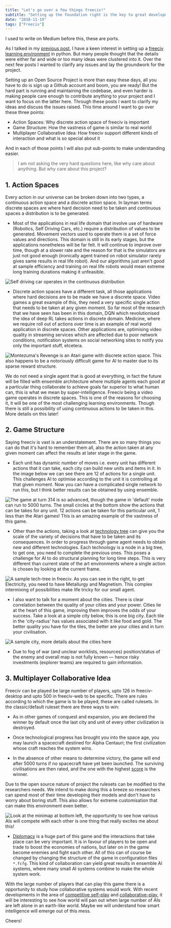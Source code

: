 ```yaml
---
title: "Let's go over a few things freeciv!"
subtitle: "Setting up the foundation right is the key to great development"
date: "2018-11-19"
tags: ["Freeciv"]
---
```


I used to write on Medium before this, these are ports.

As I talked in my [previous post](./call-for-an-army-of-be-a-sts.html), I have a keen interest in setting up a [freeciv learning environment](https://github.com/yashbonde/freeciv-python) in python. But many people thought that the details were either far and wide or too many ideas were clustered into it. Over the next few posts I wanted to clarify any issues and lay the groundwork for the project.

Setting up an Open Source Project is more than easy these days, all you have to do is sign up a Github account and boom, you are ready! But the hard part is running and maintaining the codebase, and even harder is making people care enough to contribute anything to your project and I want to focus on the latter here. Through these posts I want to clarify my ideas and discuss the issues raised. This time around I want to go over these three points:

- Action Spaces: Why discrete action space of freeciv is important
- Game Structure: How the vastness of game is similar to real world
- Multiplayer Collaborative Idea: How freeciv support different kinds of interaction and what is so special about it

And in each of those points I will also put sub-points to make understanding easier.

> I am not asking the very hard questions here, like why care about anything. But why care about this project?

## 1. Action Spaces

Every action in our universe can be broken down into two types, a continuous action space and a discrete action space. In layman terms discrete spaces are where hard decision need to be taken and continuous spaces a distribution is to be generated.

- Most of the applications in real life domain that involve use of hardware (Robotics, Self Driving Cars, etc.) require a distribution of values to be generated. Movement vectors used to operate them is a set of force values and directions. This domain is still in its early stages, but the applications nonetheless will be far felt. It will continue to improve over time, though at a slower rate and the reason for that is the simulators are just not good enough (ironically agent trained on robot simulator rarely gives same results in real life robot). And our algorithms just aren't good at sample efficiency and training on real life robots would mean extreme long training durations making it unfeasible.

![Self driving car operates in the continuous distribution](https://miro.medium.com/max/1400/1*PGimsPTRnFuWOQxQBgovWg.jpeg)

- Discrete action spaces have a different task, all those applications where hard decisions are to be made we have a discrete space. Video games a great example of this, they need a very specific single action that needs to be taken at any given moment. So far most of the research that we have seen has been in this domain, DQN which revolutionised the idea of deep RL takes actions in discrete domain. Medicine, where we require roll out of actions over time is an example of real world application in discrete spaces. Other applications are, optimising video quality in streaming services which are affected due to poor network conditions, notification systems on social networking sites to notify you only the important stuff, etcetera.

![Montezuma's Revenge is an Atari game with discrete action space. This also happens to be a notoriously difficult game for AI to master due to its sparse reward structure.](https://miro.medium.com/max/1400/1*uPvKP67o4Al_b-yjPqtPWQ.jpeg)

We do not need a single agent that is good at everything, in fact the future will be filled with ensemble architecture where multiple agents each good at a particular thing collaborate to achieve goals far superior to what human can, this is what we mean by super-intelligence. Freeciv being a video game operates in discrete spaces. This is one of the reasons for choosing it, it will be one of the most challenging learning environments. Though there is still a possibility of using continuous actions to be taken in this. More details on this later!

## 2. Game Structure

Saying freeciv is vast is an understatement. There are so many things you can do that it's hard to remember them all, also the action taken at any given moment can affect the results at later stage in the game.

- Each unit has dynamic number of moves i.e. every unit has different actions that it can take, each city can build new units and items in it. In the image below we can see there are 12 of actions for a single unit. This challenges AI to optimise according to the unit it is controlling at that given moment. Now you can have a complicated single network to run this, but I think better results can be obtained by using ensemble.

![The game at turn 314 is so advanced, though the game in 'default' mode can run to 5000 turns. The small circles at the bottom show the actions that can be takes for any unit. 12 actions can be taken for this particular unit, 1 less than the Atari games! This is an amazing example of the vastness of this game.](https://miro.medium.com/max/2626/1*xgiFUnv2Gg63fkAiz9XaCg.jpeg)

- Other than the actions, taking a look at [technology tree](http://freeciv.wikia.com/wiki/Technology) can give you the scale of the variety of decisions that have to be taken and its consequences. In order to progress through game agent needs to obtain new and different technologies. Each technology is a node in a big tree, to get one, you need to complete the previous ones. This poses a challenge for AI to do structural planning for long time steps. This is very different than current state of the art environments where a single action is chosen by looking at the current frame.

![A sample tech-tree in freeciv. As you can see in the right, to get Electricity, you need to have Metallurgy and Magnetism. This complex intermixing of possibilities make life tricky for our small agent.](https://miro.medium.com/max/2858/1*52mzxyJLZ_6nWPIVJI-dmQ.png)

- I also want to talk for a moment about the cities. There is clear correlation between the quality of your cities and your power. Cities lie at the heart of this game, improving them improves the odds of your success. Take a look at a simple city below, this is one big city. Each tile in the 'city-radius' has values associated with it like food and gold. The better quality you have for the tiles, the better are your cities and in turn your civilisation.

![A sample city, more details about the cities here](https://miro.medium.com/max/1020/1*lEiKvSM0wFeI0EfOTPwtqA.png)

- Due to fog of war (and unclear worklists, resources) position/status of the enemy and overall map is not fully known — hence risky investments (explorer teams) are required to gain information.

## 3. Multiplayer Collaborative Idea

Freeciv can be played be large number of players, upto 126 in freeciv-desktop and upto 500 in freeciv-web to be specific. There are rules according to which the game is to be played, these are called rulesets. In the classic/default ruleset there are three ways to win:

- As in other games of conquest and expansion, you are declared the winner by default once the last city and unit of every other civilization is destroyed.

- Once technological progress has brought you into the space age, you may launch a spacecraft destined for Alpha Centauri; the first civilization whose craft reaches the system wins.

- In the absence of other means to determine victory, the game will end after 5000 turns if no spacecraft have yet been launched. The surviving civilisations are then rated, and the one with the highest [score](http://freeciv.wikia.com/wiki/Score) is the winner.

Due to the open source nature of project the rulesets can be modified to the researchers needs. We intend to make doing this a breeze so researchers can spend most of their time developing their models and don't have to worry about boring stuff. This also allows for extreme customisation that can make this environment even better.

![Look at the minimap at bottom left, the opportunity to see how various AIs will compete with each other is one thing that really excites me about this!](https://miro.medium.com/max/3168/1*5mejAWAMR-QdwdfFczB5_w.jpeg)

- [Diplomacy](http://freeciv.wikia.com/wiki/Diplomacy) is a huge part of this game and the interactions that take place can be very important. It is in favour of players to be open and trade to boost the economies of nations, but later on in the game become enemies and fight each other. All of this can of course be changed by changing the structure of the game in configuration files `*.fcfg`. This kind of collaboration can yield great results in ensemble AI systems, where many small AI systems combine to make the whole system work.

With the large number of players that can play this game there is a opportunity to study how collaborative systems would work. With recent developments in the area of [competitive self-play](https://blog.openai.com/competitive-self-play/) and [collaborative-play](https://deepmind.com/blog/capture-the-flag/), it will be interesting to see how world will pan out when large number of AIs are left alone in an earth-like world. Maybe we will understand how smart intelligence will emerge out of this mess.

Cheers!
